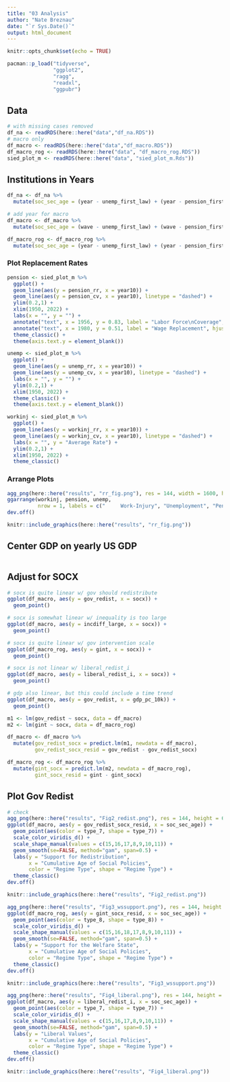 ```yaml
---
title: "03 Analysis"
author: "Nate Breznau"
date: "`r Sys.Date()`"
output: html_document
---
```


```r
knitr::opts_chunk$set(echo = TRUE)

pacman::p_load("tidyverse",
               "ggplot2",
               "ragg",
               "readxl",
               "ggpubr")
```

## Data

```r
# with missing cases removed
df_na <- readRDS(here::here("data","df_na.RDS"))
# macro only
df_macro <- readRDS(here::here("data","df_macro.RDS"))
df_macro_rog <- readRDS(here::here("data", "df_macro_rog.RDS"))
sied_plot_m <- readRDS(here::here("data", "sied_plot_m.Rds"))

```


## Institutions in Years

```r
df_na <- df_na %>%
  mutate(soc_sec_age = (year - unemp_first_law) + (year - pension_first_law) + (year - labor_workinjury_firstlaw))

# add year for macro
df_macro <- df_macro %>%
  mutate(soc_sec_age = (wave - unemp_first_law) + (wave - pension_first_law) + (wave - labor_workinjury_firstlaw))

df_macro_rog <- df_macro_rog %>%
  mutate(soc_sec_age = (year - unemp_first_law) + (year - pension_first_law) + (year - labor_workinjury_firstlaw))
```



### Plot Replacement Rates

```r
pension <- sied_plot_m %>%
  ggplot() +
  geom_line(aes(y = pension_rr, x = year10)) +
  geom_line(aes(y = pension_cv, x = year10), linetype = "dashed") +
  ylim(0.2,1) +
  xlim(1950, 2022) +
  labs(x = "", y = "") +
  annotate("text", x = 1956, y = 0.83, label = "Labor Force\nCoverage", hjust = 0) +
  annotate("text", x = 1980, y = 0.51, label = "Wage Replacement", hjust = 0) +
  theme_classic() +
  theme(axis.text.y = element_blank())

unemp <- sied_plot_m %>%
  ggplot() +
  geom_line(aes(y = unemp_rr, x = year10)) +
  geom_line(aes(y = unemp_cv, x = year10), linetype = "dashed") +
  labs(x = "", y = "") +
  ylim(0.2,1) +
  xlim(1950, 2022) +
  theme_classic() +
  theme(axis.text.y = element_blank())

workinj <- sied_plot_m %>%
  ggplot() +
  geom_line(aes(y = workinj_rr, x = year10)) +
  geom_line(aes(y = workinj_cv, x = year10), linetype = "dashed") +
  labs(x = "", y = "Average Rate") +
  ylim(0.2,1) +
  xlim(1950, 2022) +
  theme_classic() 

```
### Arrange Plots

```r
agg_png(here::here("results", "rr_fig.png"), res = 144, width = 1600, height = 600)
ggarrange(workinj, pension, unemp,
          nrow = 1, labels = c("     Work-Injury", "Unemployment", "Pensions"))
dev.off()

knitr::include_graphics(here::here("results", "rr_fig.png"))
```


## Center GDP on yearly US GDP

```r

```

## Adjust for SOCX

```r

# socx is quite linear w/ gov should redistribute
ggplot(df_macro, aes(y = gov_redist, x = socx)) +
  geom_point()

# socx is somewhat linear w/ inequality is too large
ggplot(df_macro, aes(y = incdiff_large, x = socx)) +
  geom_point()

# socx is quite linear w/ gov intervention scale
ggplot(df_macro_rog, aes(y = gint, x = socx)) +
  geom_point()

# socx is not linear w/ liberal_redist_i
ggplot(df_macro, aes(y = liberal_redist_i, x = socx)) +
  geom_point()

# gdp also linear, but this could include a time trend
ggplot(df_macro, aes(y = gov_redist, x = gdp_pc_10k)) +
  geom_point()

m1 <- lm(gov_redist ~ socx, data = df_macro)
m2 <- lm(gint ~ socx, data = df_macro_rog)

df_macro <- df_macro %>%
  mutate(gov_redist_socx = predict.lm(m1, newdata = df_macro),
         gov_redist_socx_resid = gov_redist - gov_redist_socx)

df_macro_rog <- df_macro_rog %>%
  mutate(gint_socx = predict.lm(m2, newdata = df_macro_rog),
         gint_socx_resid = gint - gint_socx)


```

## Plot Gov Redist

```r
# check
agg_png(here::here("results", "Fig2_redist.png"), res = 144, height = 600, width = 1000)
ggplot(df_macro, aes(y = gov_redist_socx_resid, x = soc_sec_age)) +
  geom_point(aes(color = type_7, shape = type_7)) +
  scale_color_viridis_d() +
  scale_shape_manual(values = c(15,16,17,8,9,10,11)) +
  geom_smooth(se=FALSE, method="gam", span=0.5) +
  labs(y = "Support for Redistribution", 
       x = "Cumulative Age of Social Policies",
       color = "Regime Type", shape = "Regime Type") +
  theme_classic() 
dev.off()

knitr::include_graphics(here::here("results", "Fig2_redist.png"))
```


```r
agg_png(here::here("results", "Fig3_wssupport.png"), res = 144, height = 600, width = 1000)
ggplot(df_macro_rog, aes(y = gint_socx_resid, x = soc_sec_age)) +
  geom_point(aes(color = type_8, shape = type_8)) +
  scale_color_viridis_d() +
  scale_shape_manual(values = c(15,16,18,17,8,9,10,11)) +
  geom_smooth(se=FALSE, method="gam", span=0.5) +
  labs(y = "Support for the Welfare State", 
       x = "Cumulative Age of Social Policies",
       color = "Regime Type", shape = "Regime Type") +
  theme_classic()
dev.off()

knitr::include_graphics(here::here("results", "Fig3_wssupport.png"))
```


```r
agg_png(here::here("results", "Fig4_liberal.png"), res = 144, height = 600, width = 1000)
ggplot(df_macro, aes(y = liberal_redist_i, x = soc_sec_age)) +
  geom_point(aes(color = type_7, shape = type_7)) +
  scale_color_viridis_d() +
  scale_shape_manual(values = c(15,16,17,8,9,10,11)) +
  geom_smooth(se=FALSE, method="gam", span=0.5) +
  labs(y = "Liberal Values", 
       x = "Cumulative Age of Social Policies",
       color = "Regime Type", shape = "Regime Type") +
  theme_classic()
dev.off()

knitr::include_graphics(here::here("results", "Fig4_liberal.png"))
```

